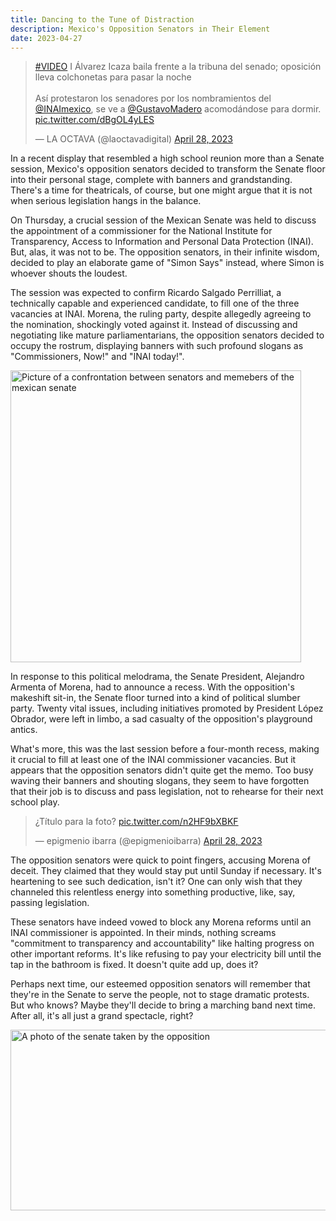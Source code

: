```yaml
---
title: Dancing to the Tune of Distraction
description: Mexico's Opposition Senators in Their Element
date: 2023-04-27
---
```


<Embed>
    <blockquote className="twitter-tweet"><p lang="es" dir="ltr"><a href="https://twitter.com/hashtag/VIDEO?src=hash&amp;ref_src=twsrc%5Etfw">#VIDEO</a> I Álvarez Icaza baila frente a la tribuna del senado; oposición lleva colchonetas para pasar la noche<br /><br />Así protestaron los senadores por los nombramientos del <a href="https://twitter.com/INAImexico?ref_src=twsrc%5Etfw">@INAImexico</a>, se ve a <a href="https://twitter.com/GustavoMadero?ref_src=twsrc%5Etfw">@GustavoMadero</a> acomodándose para dormir. <a href="https://t.co/dBgOL4yLES">pic.twitter.com/dBgOL4yLES</a></p>&mdash; LA OCTAVA (@laoctavadigital) <a href="https://twitter.com/laoctavadigital/status/1652017245223043087?ref_src=twsrc%5Etfw">April 28, 2023</a></blockquote> <script async src="https://platform.twitter.com/widgets.js" charSet="utf-8"></script>
</Embed>

In a recent display that resembled a high school reunion more than a Senate session, Mexico's opposition senators decided to transform the Senate floor into their personal stage, complete with banners and grandstanding. There's a time for theatricals, of course, but one might argue that it is not when serious legislation hangs in the balance.

On Thursday, a crucial session of the Mexican Senate was held to discuss the appointment of a commissioner for the National Institute for Transparency, Access to Information and Personal Data Protection (INAI). But, alas, it was not to be. The opposition senators, in their infinite wisdom, decided to play an elaborate game of "Simon Says" instead, where Simon is whoever shouts the loudest.

The session was expected to confirm Ricardo Salgado Perrilliat, a technically capable and experienced candidate, to fill one of the three vacancies at INAI. Morena, the ruling party, despite allegedly agreeing to the nomination, shockingly voted against it. Instead of discussing and negotiating like mature parliamentarians, the opposition senators decided to occupy the rostrum, displaying banners with such profound slogans as "Commissioners, Now!" and "INAI today!".

<Image className="m-auto w-full" src="/images/senado-1.png" width="465" height="467" alt="Picture of a confrontation between senators and memebers of the mexican senate" />

In response to this political melodrama, the Senate President, Alejandro Armenta of Morena, had to announce a recess. With the opposition's makeshift sit-in, the Senate floor turned into a kind of political slumber party. Twenty vital issues, including initiatives promoted by President López Obrador, were left in limbo, a sad casualty of the opposition's playground antics.

What's more, this was the last session before a four-month recess, making it crucial to fill at least one of the INAI commissioner vacancies. But it appears that the opposition senators didn't quite get the memo. Too busy waving their banners and shouting slogans, they seem to have forgotten that their job is to discuss and pass legislation, not to rehearse for their next school play.

<Embed>
    <blockquote className="twitter-tweet"><p lang="es" dir="ltr">¿Título para la foto? <a href="https://t.co/n2HF9bXBKF">pic.twitter.com/n2HF9bXBKF</a></p>&mdash; epigmenio ibarra (@epigmenioibarra) <a href="https://twitter.com/epigmenioibarra/status/1651761193156247553?ref_src=twsrc%5Etfw">April 28, 2023</a></blockquote> <script async src="https://platform.twitter.com/widgets.js" charSet="utf-8"></script>
</Embed>

The opposition senators were quick to point fingers, accusing Morena of deceit. They claimed that they would stay put until Sunday if necessary. It's heartening to see such dedication, isn't it? One can only wish that they channeled this relentless energy into something productive, like, say, passing legislation.

These senators have indeed vowed to block any Morena reforms until an INAI commissioner is appointed. In their minds, nothing screams "commitment to transparency and accountability" like halting progress on other important reforms. It's like refusing to pay your electricity bill until the tap in the bathroom is fixed. It doesn't quite add up, does it?

Perhaps next time, our esteemed opposition senators will remember that they're in the Senate to serve the people, not to stage dramatic protests. But who knows? Maybe they'll decide to bring a marching band next time. After all, it's all just a grand spectacle, right?

<Image className="m-auto w-full" src="/images/senado-3.png" width="526" height="289" alt="A photo of the senate taken by the opposition" />
